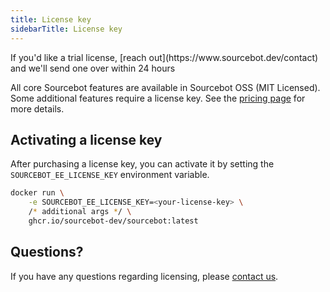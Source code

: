 ```yaml
---
title: License key
sidebarTitle: License key
---
```


<Note>
If you'd like a trial license, [reach out](https://www.sourcebot.dev/contact) and we'll send one over within 24 hours
</Note>

All core Sourcebot features are available in Sourcebot OSS (MIT Licensed). Some additional features require a license key. See the [pricing page](https://www.sourcebot.dev/pricing) for more details.


## Activating a license key

After purchasing a license key, you can activate it by setting the `SOURCEBOT_EE_LICENSE_KEY` environment variable.

```bash
docker run \
    -e SOURCEBOT_EE_LICENSE_KEY=<your-license-key> \
    /* additional args */ \
    ghcr.io/sourcebot-dev/sourcebot:latest
```

## Questions?

If you have any questions regarding licensing, please [contact us](https://www.sourcebot.dev/contact).